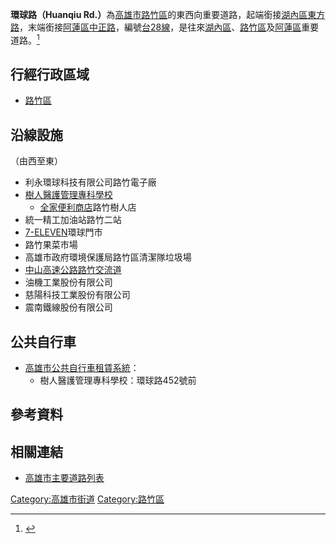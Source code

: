 {{Infobox TwRoad2
|bgcolorh=DARKGREEN
|colorh=white
|code=
|name= 環球路
|enname= Huanqiu Rd.
|level= [[File:TW_PHW28.svg|23px]][[台28線|台28線]]
|length=
|sec=
|lastext=
|line=
|start= [[東方路_(高雄市)|東方路]]
|end= [[中正路_(阿蓮區)|中正路]]
|junc= 
|img=
|cap=
|size=
|left=[[東方路_(高雄市)|東方路]]
|right= [[中正路_(阿蓮區)|中正路]]
|leftlink= 東方路
|leftdirection= W
|rightlink= 中正路
|rightdirection= E
|SN=
|SNtype=
|SNNum=
|SN2=
|SN2type=
|SN2Num=
|SN3=
|SN3type=
|SN3Num=
}}
'''環球路（Huanqiu Rd.）'''為[[高雄市|高雄市]][[路竹區|路竹區]]的東西向重要道路，起端銜接[[湖內區|湖內區]][[東方路_(高雄市)|東方路]]，末端銜接[[阿蓮區|阿蓮區]][[中正路_(阿蓮區)|中正路]]，編號[[台28線|台28線]]，是往來[[湖內區|湖內區]]、[[路竹區|路竹區]]及[[阿蓮區|阿蓮區]]重要道路。<ref>{{Cite web |url=https://www.atanews.net/?news=12889 |title=邱志偉會勘路竹環球路　爭取改善 |access-date=2020-07-18 |archive-date=2020-07-19 |archive-url=https://web.archive.org/web/20200719004436/https://www.atanews.net/?news=12889 |dead-url=no }}</ref>
== 行經行政區域 ==
* [[路竹區|路竹區]]
== 沿線設施 ==
（由西至東）
* 利永環球科技有限公司路竹電子廠
* [[樹人醫護管理專科學校|樹人醫護管理專科學校]]
** [[全家便利商店|全家便利商店]]路竹樹人店
* 統一精工加油站路竹二站
* [[7-ELEVEN|7-ELEVEN]]環球門市
* 路竹果菜市場
* 高雄市政府環境保護局路竹區清潔隊垃圾場
* [[中山高速公路|中山高速公路]][[路竹交流道|路竹交流道]]
* 油機工業股份有限公司
* 慈陽科技工業股份有限公司
* 震南鐵線股份有限公司
== 公共自行車 ==
* [[高雄市公共自行車租賃系統|高雄市公共自行車租賃系統]]：
** 樹人醫護管理專科學校：環球路452號前

== 參考資料 ==
{{Reflist}}
== 相關連結 ==
* [[高雄市主要道路列表|高雄市主要道路列表]]

{{高雄市重要道路}}

[[Category:高雄市街道|Category:高雄市街道]]
[[Category:路竹區|Category:路竹區]]